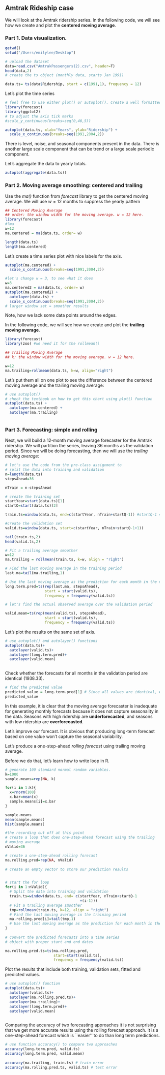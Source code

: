 ## Amtrak Rideship case

We will look at the Amtrak ridership series. In the following code, we will see how we create and plot the **centered moving average**. 

### Part 1. Data visualization.

```r
getwd()
setwd("/Users/emilylee/Desktop")

# upload the dataset
data=read.csv("AmtrakPassengers(2).csv", header=T)
head(data,2)
# create the ts object (monthly data, starts Jan 1991)

data.ts= ts(data$Ridership, start = c(1991,1), frequency = 12)
```

Let's plot the time series

```r
# feel free to use either plot() or autoplot(). Create a well formatted chart
library(forecast)
library(ggplot2)
# to adjust the axis tick marks
#scale_y_continuous(breaks=seq(0,40,5))

autoplot(data.ts, xlab="Years", ylab="Ridership") +
  scale_x_continuous(breaks=seq(1991,2004,2))
```
There is level, noise, and seasonal components present in the data. There is another large scale component that can be trend or a large scale periodic component.

Let's aggregate the data to yearly totals.

```r
autoplot(aggregate(data.ts))
```

### Part 2. Moving average smoothing: centered and trailing

Use the _ma()_ function from _forecast_ library to get the centered moving average.
We will use $w = 12$ months to suppress the yearly pattern


```r
## Centered Moving Average
## order: the window width for the moving average. w = 12 here.
library(forecast)
#?ma
w=12
ma.centered = ma(data.ts, order= w)

length(data.ts)
length(ma.centered)
```

Let's create a time series plot with nice labels for the axis.

```r
autoplot(ma.centered) +
  scale_x_continuous(breaks=seq(1991,2004,2))

#let's change w = 3, to see what it does
w=3
ma.centered2 = ma(data.ts, order= w)
autoplot(ma.centered2) +
  autolayer(data.ts) +
  scale_x_continuous(breaks=seq(1991,2004,2))
# larger window set = smoother results
```

Note, how we lack some data points around the edges.

 In the following code, we will see how we create and plot the **trailing moving average**. 

```r
library(forecast)
library(zoo) #we need it for the rollmean()

## Trailing Moving Average
## k: the window width for the moving average. w = 12 here.

w=12
ma.trailing=rollmean(data.ts, k=w, align="right")
```

Let's put them all on one plot to see the difference between the centered moving average and the trailing moving average: 

```r
# use autoplot()
# check the textbook on how to get this chart using plot() function
autoplot(data.ts) + 
  autolayer(ma.centered) +
  autolayer(ma.trailing)
  
```


### Part 3. Forecasting: simple and rolling

Next, we will build a 12-month moving average forecaster for the Amtrak ridership. We will partition the series, leaving 36 months as the validation period. Since we will be doing forecasting, then we will use the _trailing moving average_: 

```r
# let's use the code from the pre-class assignment to
# split the data into training and validation
n=length(data.ts)
stepsAhead=36

nTrain = n-stepsAhead

# create the training set
startYear=start(data.ts)[1]
startQ=start(data.ts)[2]

train.ts=window(data.ts, end=c(startYear, nTrain+startQ-1)) #startQ-1 = shifted by one quarter

#create the validation set
valid.ts=window(data.ts, start=c(startYear, nTrain+startQ-1+1))

tail(train.ts,2)
head(valid.ts,2)

# Fit a trailing average smoother
w=12
ma.trailing = rollmean(train.ts, k=w, align = "right")

# Find the last moving average in the training period
last.ma=tail(ma.trailing,1)

# Use the last moving average as the prediction for each month in the validation period
long.term.pred=ts(rep(last.ma, stepsAhead),
                  start = start(valid.ts),
                  frequency = frequency(valid.ts))

# let's find the actual observed average over the validation period

valid.mean=ts(rep(mean(valid.ts), stepsAhead),
                  start = start(valid.ts),
                  frequency = frequency(valid.ts))


```


Let's plot the results on the same set of axis.

```r
# use autoplot() and autolayer() functions
autoplot(data.ts)+
  autolayer(valid.ts)+
  autolayer(long.term.pred)+
  autolayer(valid.mean)
  

```

Check whether the forecasts for all months in the validation period are identical (1938.33). 

```r
# find the predicted value
predicted_value = long.term.pred[1] # Since all values are identical, we can just take the first one
predicted_value
```

In this example, it is clear that the moving average forecaster is inadequate for generating monthly forecasts because it does not capture seasonality in the data. Seasons with high ridership are **underforecasted**, and seasons with low ridership are **overforecasted**.

Let's improve our forecast. It is obvious that producing long-term forecast based on one value won't capture the seasonal variability.

Let's produce a one-step-ahead _rolling forecast_ using trailing moving average.

Before we do that, let's learn how to write loop in R.

```r
# generate 100 standard normal random variables.
k=1000
sample.means=rep(NA, k)

for(i in 1:k){
  x=rnorm(100)
  x.bar=mean(x)
  sample.means[i]=x.bar
}

sample.means
mean(sample.means)
hist(sample.means)
```

```r
#the recording cut off at this point
# create a loop that does one-step-ahead forecast using the trailing
# moving average
nValid=36

# create a one-step-ahead rolling forecast
ma.rolling.pred=rep(NA, nValid)
                    
# create an empty vector to store our prediction results


# start the for loop
for(i in 1:nValid){
  # Split the data into training and validation
  train.ts=window(data.ts, end= c(startYear, nTrain+startQ-1
                                  +(i-1)))
  # Fit a trailing average smoother
  tmp=rollmean(train.ts, k=12, align = "right")
  # Find the last moving average in the training period
  ma.rolling.pred[i]=tail(tmp,1)
  # Use the last moving average as the prediction for each month in the validation   period
}
  
# convert the predicted forecasts into a time series
# object with proper start and end dates

ma.rolling.pred.ts=ts(ma.rolling.pred,
                      start=start(valid.ts),
                      frequency = frequency(valid.ts))


```

Plot the results that include both training, validation sets, fitted and predicted values.

```r
# use autoplot() function
autoplot(data.ts)+
  autolayer(valid.ts)+
  autolayer(ma.rolling.pred.ts)+
  autolayer(ma.trailing)+
  autolayer(long.term.pred)+
  autolayer(valid.mean)
  

```

Comparing the accuracy of two forecasting approaches it is not surprising that we get more accurate results using the rolling forecast approach. It is a one-step-ahead forecast which is ``easier'' to do than long term predictions.

```r
# use function accuracy() to compare two approaches
accuracy(long.term.pred, valid.ts)
accuracy(long.term.pred, valid.mean)
  
accuracy(ma.trailing, train.ts) # train error
accuracy(ma.rolling.pred.ts, valid.ts) # test error
```

